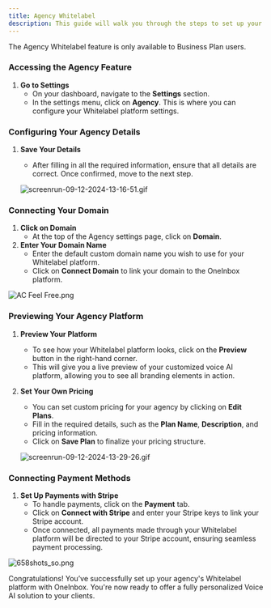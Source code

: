 ```yaml
---
title: Agency Whitelabel
description: This guide will walk you through the steps to set up your own Whitelabel platform with OneInbox. Let's get started!
---
```


<Warning>
The Agency Whitelabel feature is only available to Business Plan users.
</Warning>

### Accessing the Agency Feature

1. **Go to Settings**
    - On your dashboard, navigate to the **Settings** section.
    - In the settings menu, click on **Agency**. This is where you can configure your Whitelabel platform settings.

### Configuring Your Agency Details

1. **Save Your Details**
    - After filling in all the required information, ensure that all details are correct. Once confirmed, move to the next step.
    
    ![screenrun-09-12-2024-13-16-51.gif](images/screenrun-09-12-2024-13-16-51.gif)
    

### Connecting Your Domain

1. **Click on Domain**
    - At the top of the Agency settings page, click on **Domain**.
2. **Enter Your Domain Name**
    - Enter the default custom domain name you wish to use for your Whitelabel platform.
    - Click on **Connect Domain** to link your domain to the OneInbox platform.

![AC Feel Free.png](images/AC_Feel_Free.png)

### Previewing Your Agency Platform

1. **Preview Your Platform**
    - To see how your Whitelabel platform looks, click on the **Preview** button in the right-hand corner.
    - This will give you a live preview of your customized voice AI platform, allowing you to see all branding elements in action.
2. **Set Your Own Pricing**
    - You can set custom pricing for your agency by clicking on **Edit Plans**.
    - Fill in the required details, such as the **Plan Name**, **Description**, and pricing information.
    - Click on **Save Plan** to finalize your pricing structure.
    
    ![screenrun-09-12-2024-13-29-26.gif](images/screenrun-09-12-2024-13-29-26.gif)
    

### Connecting Payment Methods

1. **Set Up Payments with Stripe**
    - To handle payments, click on the **Payment** tab.
    - Click on **Connect with Stripe** and enter your Stripe keys to link your Stripe account.
    - Once connected, all payments made through your Whitelabel platform will be directed to your Stripe account, ensuring seamless payment processing.

![658shots_so.png](images/658shots_so.png)

Congratulations! You’ve successfully set up your agency's Whitelabel platform with OneInbox. You're now ready to offer a fully personalized Voice AI solution to your clients.